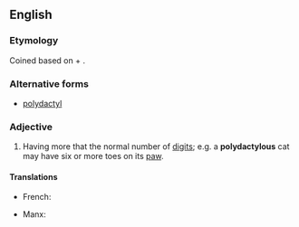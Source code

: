 ==English==

===Etymology===
Coined based on {{etyl|grc|en}} {{term|πολύς||many, much|lang=grc|tr=polus}} + {{term|δάκτυλος|tr=daktulos|lang=grc}}.

===Alternative forms===
* [[polydactyl]]

===Adjective===
{{en-adj}}

# Having more that the normal number of [[digit]]s; e.g. a '''polydactylous''' cat may have six or more toes on its [[paw]].

====Translations====
{{trans-top|having additional digits}}
* French: {{t|fr|polydactyle}}
{{trans-mid}}
* Manx: {{t|gv|yl-vairagh}}
{{trans-bottom}}